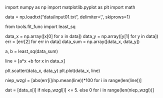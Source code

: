 import numpy as np
import matplotlib.pyplot as plt
import math

data = np.loadtxt("data/input01.txt", delimiter=',', skiprows=1)

from tools.fit_func import least_sq

data_x = np.array([x[0] for x in data])
data_y = np.array([y[1] for y in data])
err = [err[2] for err in data]
data_sum = np.array([data_x, data_y])

a, b = least_sq(data_sum)

line = [a*x +b for x in data_x]

plt.scatter(data_x, data_y)
plt.plot(data_x, line)

niep_wzgl = [abs(err[i]/np.mean(line))*100 for i in range(len(line))]

dat = [data_x[i] if niep_wzgl[i] <= 5. else 0 for i in range(len(niep_wzgl))]